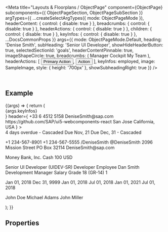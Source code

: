 
<Meta
  title="Layouts & Floorplans / ObjectPage"
  component={ObjectPage}
  subcomponents={{ ObjectPageSection, ObjectPageSubSection }}
  argTypes={{
    ...createSelectArgTypes({ mode: ObjectPageMode }),
    headerContent: { control: { disable: true } },
    breadcrumbs: { control: { disable: true } },
    headerActions: { control: { disable: true } },
    children: { control: { disable: true } },
    keyInfos: { control: { disable: true } },
    ...DocsCommonProps
  }}
  args={{
    mode: ObjectPageMode.Default,
    heading: 'Denise Smith',
    subHeading: 'Senior UI Developer',
    showHideHeaderButton: true,
    selectedSectionId: 'goals',
    headerContentPinnable: true,
    imageShapeCircle: true,
    breadcrumbs: (
      <Breadcrumbs currentLocationText="Employee Details">
        <Link>Manager Cockpit</Link>
        <Link>My Team</Link>
      </Breadcrumbs>
    ),
    headerActions: [
      <Button key="1" design={ButtonDesign.Emphasized}>
        Primary Action
      </Button>,
      <Button key="2">Action</Button>
    ],
    keyInfos: <ObjectStatus state={ValueState.Success}>employed</ObjectStatus>,
    image: SampleImage,
    style: { height: '700px' },
    showSubheadingRight: true
  }}
/>

<DocsHeader />

<br />

## Example

<Canvas>
  <Story name="Default">
    {(args) => {
      return (
        <FlexBox direction="Column">
          <ObjectPage
            {...args}
            title={
              <DynamicPageTitle
                showSubheadingRight={args.showSubheadingRight}
                heading={args.heading}
                subHeading={args.subHeading}
                actions={args.headerActions}
                breadcrumbs={args.breadcrumbs}
              >
                <div>{args.keyInfos}</div>
              </DynamicPageTitle>
            }
            header={
              <DynamicPageHeader>
                <FlexBox wrap={FlexBoxWrap.Wrap} alignItems={FlexBoxAlignItems.Center}>
                  <FlexBox direction={FlexBoxDirection.Column}>
                    <Link>+33 6 4512 5158</Link>
                    <Link href="mailto:ui5-webcomponents-react@sap.com">DeniseSmith@sap.com</Link>
                    <Link href="https://github.com/SAP/ui5-webcomponents-react">
                      https://github.com/SAP/ui5-webcomponents-react
                    </Link>
                  </FlexBox>
                  <FlexBox direction={FlexBoxDirection.Column} style={{ padding: '10px' }}>
                    <Label>San Jose</Label>
                    <Label>California, USA</Label>
                  </FlexBox>
                </FlexBox>
              </DynamicPageHeader>
            }
          >
            <ObjectPageSection title="Goals" id="goals" aria-label="Goals">
              <Form columnsL={3} columnsXL={3} labelSpanXL={6} labelSpanL={6} columnsM={2} labelSpanM={6}>
                <FormItem label="Evangelize the UI framework across the company">
                  <Text>4 days overdue - Cascaded</Text>
                </FormItem>
                <FormItem label="Get trained in development management direction">
                  <Text>Due Nov, 21</Text>
                </FormItem>
                <FormItem label="Mentor junior developers">
                  <Text>Due Dec, 31 - Cascaded</Text>
                </FormItem>
              </Form>
            </ObjectPageSection>
            <ObjectPageSection title="Personal" id="personal" aria-label="Personal">
              <ObjectPageSubSection title="Connect" id="personal-connect" aria-label="Connect">
                <Form columnsXL={4} columnsL={4}>
                  <FormGroup title="Phone Numbers">
                    <FormItem label="Home">
                      <Text>+1 234-567-8901</Text>
                    </FormItem>
                    <FormItem label="">
                      <Text>+1 234-567-5555</Text>
                    </FormItem>
                  </FormGroup>
                  <FormGroup title="Social Accounts">
                    <FormItem label="LinkedIn">
                      <Text>/DeniseSmith</Text>
                    </FormItem>
                    <FormItem label="Twitter">
                      <Text>@DeniseSmith</Text>
                    </FormItem>
                  </FormGroup>
                  <FormGroup title="Addresses">
                    <FormItem label="Home Address">
                      <Text>2096 Mission Street</Text>
                    </FormItem>
                    <FormItem label="Mailing Address">
                      <Text>PO Box 32114</Text>
                    </FormItem>
                  </FormGroup>
                  <FormGroup title="Mailing Address">
                    <FormItem label="Work">
                      <Text>DeniseSmith@sap.com</Text>
                    </FormItem>
                  </FormGroup>
                </Form>
              </ObjectPageSubSection>
              <ObjectPageSubSection
                title="Payment Information"
                id="personal-payment-information"
                aria-label="Payment Information"
              >
                <Form columnsXL={4} columnsL={4}>
                  <FormGroup title="Salary">
                    <FormItem label="Bank Transfer">
                      <Text>Money Bank, Inc.</Text>
                    </FormItem>
                  </FormGroup>
                  <FormGroup title="Payment method for Expenses">
                    <FormItem label="Extra Travel Expenses">
                      <Text>Cash 100 USD</Text>
                    </FormItem>
                  </FormGroup>
                </Form>
              </ObjectPageSubSection>
            </ObjectPageSection>
            <ObjectPageSection title="Employment" id="employment" aria-label="Employment">
              <ObjectPageSubSection
                title="Job Information"
                id="employment-job-information"
                aria-label="Job Information"
              >
                <Form columnsXL={4} columnsL={4}>
                  <FormItem label="Job Classification">
                    <FlexBox direction={FlexBoxDirection.Column}>
                      <Text>Senior UI Developer</Text>
                      <Label>(UIDEV-SR)</Label>
                    </FlexBox>
                  </FormItem>
                  <FormItem label="Job Title">
                    <Text>Developer</Text>
                  </FormItem>
                  <FormItem label="Employee Class">
                    <Text>Employee</Text>
                  </FormItem>
                  <FormItem label="Manager">
                    <FlexBox direction={FlexBoxDirection.Column}>
                      <Text>Dan Smith</Text>
                      <Label>Development Manager</Label>
                    </FlexBox>
                  </FormItem>
                  <FormItem label="Pay Grade">
                    <Text>Salary Grade 18 (GR-14)</Text>
                  </FormItem>
                  <FormItem label="FTE">
                    <Text>1</Text>
                  </FormItem>
                </Form>
              </ObjectPageSubSection>
              <ObjectPageSubSection
                title="Employee Details"
                id="employment-employee-details"
                aria-label="Employee Details"
              >
                <Form columnsXL={4} columnsL={4}>
                  <FormItem label="Start Date">
                    <Text>Jan 01, 2018</Text>
                  </FormItem>
                  <FormItem label="End Date">
                    <Text>Dec 31, 9999</Text>
                  </FormItem>
                  <FormItem label="Payroll Start Date">
                    <Text>Jan 01, 2018</Text>
                  </FormItem>
                  <FormItem label="Benefits Start Date">
                    <Text>Jul 01, 2018</Text>
                  </FormItem>
                  <FormItem label="Company Car Eligibility">
                    <Text>Jan 01, 2021</Text>
                  </FormItem>
                  <FormItem label="Equity Start Date">
                    <Text>Jul 01, 2018</Text>
                  </FormItem>
                </Form>
              </ObjectPageSubSection>
              <ObjectPageSubSection
                title="Job Relationship"
                id="employment-job-relationship"
                aria-label="Job Relationship"
              >
                <Form columnsXL={4} columnsL={4}>
                  <FormItem label="Manager">
                    <Text>John Doe</Text>
                  </FormItem>
                  <FormItem label="Scrum Master">
                    <Text>Michael Adams</Text>
                  </FormItem>
                  <FormItem label="Product Owner">
                    <Text>John Miller</Text>
                  </FormItem>
                </Form>
              </ObjectPageSubSection>
            </ObjectPageSection>
          </ObjectPage>
        </FlexBox>
      );
    }}
  </Story>
</Canvas>

## Properties

<ArgsTable story="Default" />
